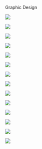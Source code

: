 ::: {.big-text}
Graphic Design
:::


::::: {.graphic-design-container}

:::{.gd-column}
![](assets-visual/5CIVdirectionsPoster.png){.lightbox}

![](assets-visual/5CIVwelcomePoster.png){.lightbox}

![](assets-visual/CribRaces.png){.lightbox}

![](assets-visual/YouWillFindRest.png){.lightbox}



:::

:::{.gd-column}
![](assets-visual/HMC20251Back.png){.lightbox}

![](assets-visual/HMC20251Front.png){.lightbox}

![](assets-visual/HMC20252Back.png){.lightbox}

![](assets-visual/HMC20252Front.png){.lightbox}
:::

:::{..gd-column}
![](assets-visual/HopeAndDream.png){.lightbox}

![](assets-visual/2027.png){.lightbox}

![](assets-visual/Papercrafting.png){.lightbox}

![](assets-visual/Trends.png){.lightbox}

![](assets-visual/Faves.png){.lightbox}

![](assets-visual/Renewal.png){.lightbox}
:::
:::::
